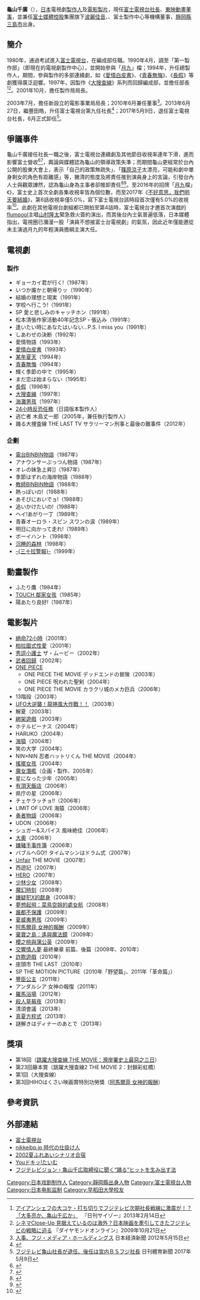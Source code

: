 {{noteTA
|G1=JP Show
}}
{{藝人
| 姓名 = 龜山千廣
| 類型 = 製作人
| 圖片 = 
| 原名 = 
| 外文名 = 亀山 千広（{{lang|ja|かめやま ちひろ}}）
| 羅馬拼音 = Kameyama Chihiro
| 出生日期 = {{birth_date_and_age|1956|6|15}}
| 出生地點 = 
| 籍贯 = [[靜岡縣|靜岡縣]][[三島市|三島市]]
| 國籍 = [[日本|日本]]
| 配偶 = 
| 職業 = [[實業家|實業家]]、[[電視劇|電視劇]][[製作人|製作人]]、[[電影製片|電影製片]]、[[電視台|電視台]][[董事|董事]]
| 教育程度 = [[早稻田大學|早稻田大學]]政治經濟學部
| 活躍年代 = 
| 相關團體 = 
| 網站 = 
| IMDb = 
| 經紀公司 = [[富士電視台|富士電視台]]
| 電影 = 
| 電視節目 = 
| 舞台劇 =
| 書籍 = 
}}
'''龜山千廣'''（{{bd|1956年|6月15日|catIdx=Kameyama Chihiro}}），[[日本|日本]]電視劇[[製作人|製作人]]及[[電影製片|電影製片]]，現任[[富士電視台|富士電視台]][[社長|社長]]、[[東映動畫|東映動畫]][[董事|董事]]，並兼任[[富士媒體控股|富士媒體控股]]集團旗下[[波麗佳音|波麗佳音]]、{{link-ja|富士太平洋音樂出版公司|フジパシフィックミュージック}}、富士製作中心等機構董事，[[靜岡縣|靜岡縣]][[三島市|三島市]]出身。

== 簡介 ==
1980年，通過考試進入[[富士電視台|富士電視台]]，在編成部任職。1990年4月，調至「第一製作部」（即現在的電視劇製作中心），並開始參與「[[月九|月九]]」檔；1994年，升任總製作人，期間，參與製作的多部連續劇，如《[[愛情白皮書|愛情白皮書]]》、《[[青春無悔|青春無悔]]》、《[[悠長假期|長假]]》等劇獲得廣泛迴響。1997年，因製作《[[大搜查線|大搜查線]]》系列而回歸編成部，並擔任部長<ref>[http://www.cyzo.com/2013/02/post_12560.html アイアンシェフの大コケ・打ち切りでフジテレビ次期社長戦線に激震が！？「大多亮か、亀山千広か」] {{Wayback|url=http://www.cyzo.com/2013/02/post_12560.html |date=20160304120331 }}　『日刊サイゾー』2013年2月14日</ref><ref>[http://diamond.jp/articles/-/7267 シネマClose-Up 見据えているのは海外？日本映画を牽引してきたフジテレビの戦略に迫る] {{Wayback|url=http://diamond.jp/articles/-/7267 |date=20160304200350 }}  『ダイヤモンドオンライン』2009年10月21日</ref>。2001年10月，擔任製作局局長。

2003年7月，擔任新設立的電影事業局局長；2010年6月兼任董事<ref>[http://www.nikkei.com/article/DGXNMSJD65101_V10C12A5000000/ 人事、フジ・メディア・ホールディングス] {{Wayback|url=http://www.nikkei.com/article/DGXNMSJD65101_V10C12A5000000/ |date=20160304104451 }} 日本経済新聞 2012年5月15日</ref>。2013年6月27日，繼豐田皓，升任富士電視台第九任社長<ref>{{Cite web |url=http://sankei.jp.msn.com/economy/news/130628/biz13062803000005-n1.htm |title=人事　フジテレビ役員（產經新聞）2013年6月28日3:00配信 |accessdate=2016年2月3日 |archive-date=2013年10月21日 |archive-url=https://web.archive.org/web/20131021195246/http://sankei.jp.msn.com/economy/news/130628/biz13062803000005-n1.htm |dead-url=yes }}</ref>；2017年5月9日，退任富士電視台社長，6月正式卸任<ref>[https://news.yahoo.co.jp/pickup/6239162 フジテレビ亀山社長が退任、後任は宮内ＢＳフジ社長]{{Dead link|date=2018年6月 |bot=InternetArchiveBot |fix-attempted=no }} 日刊體育新聞 2017年5月9日</ref>。

== 爭議事件 ==
龜山千廣接任社長一職之後，富士電視台連續劇及其他節目收視率連年下滑，進而影響富士營收<ref>{{Cite web |url=http://news.ebc.net.tw/news.php?nid=22631 |title=富士電視台收視暴跌 呼叫經典日劇也沒用 |accessdate=2017-04-04 |archive-date=2017-04-05 |archive-url=https://web.archive.org/web/20170405073737/http://news.ebc.net.tw/news.php?nid=22631 |dead-url=no }}</ref><ref>{{Cite web |url=http://toyokeizai.net/articles/-/124918?page=2 |title=フジテレビ｢視聴率低迷｣に株主の不満が炸裂 |accessdate=2017-04-04 |archive-date=2017-04-05 |archive-url=https://web.archive.org/web/20170405073604/http://toyokeizai.net/articles/-/124918?page=2 |dead-url=no }}</ref>，輿論與媒體認為龜山的領導政策失準；而期間龜山更經常於台內公開的股東大會上，表示「自己的政策無疏失」、「[[篠原涼子|篠原涼子]]太漂亮，可能和劇中單身剩女的角色有距離感」等，撇清的態度及將責任推到演員身上的言論，引發台內人士與觀眾譁然，認為龜山身為主事者卻推卸責任<ref>{{Cite web |url=http://ent.ltn.com.tw/news/breakingnews/1522758 |title=收視不振怪篠原太美？ 電視台為此道歉 |accessdate=2017-04-04 |archive-date=2017-04-05 |archive-url=https://web.archive.org/web/20170405073647/http://ent.ltn.com.tw/news/breakingnews/1522758 |dead-url=no }}</ref><ref>{{Cite web |url=https://www.nikkan-gendai.com/articles/view/geino/159322/1 |title=低迷理由をドラマに押しつけ…フジ亀山社長が“ネット炎上” |accessdate=2017-04-04 |archive-date=2017-04-05 |archive-url=https://web.archive.org/web/20170405073628/https://www.nikkan-gendai.com/articles/view/geino/159322/1 |dead-url=no }}</ref>。至2016年的招牌「[[月九|月九]]檔」《{{link-ja|該隱與亞伯 (日本電視劇)|カインとアベル (2016年のテレビドラマ)|該隱與亞伯}}》，富士史上首次全劇各集收視率皆為個位數，而至2017年《[[不好意思，我們明天要結婚#電視劇|不好意思，我們明天要結婚]]》，第6話收視率僅5.0%，寫下富士電視台該時段首次僅有5.0%的收視率<ref>{{Cite web |url=http://www.j-cast.com/2017/02/25291596.html?p=all |title=フジテレビ「月9」オワコン必至か　ワースト視聴率「連続更新」の悲惨 |accessdate=2017-04-04 |archive-date=2017-04-05 |archive-url=https://web.archive.org/web/20170405073702/http://www.j-cast.com/2017/02/25291596.html?p=all |dead-url=no }}</ref>。此劇在其他電視台劇組都已開拍至第4話時，富士電視台才邀首次演戲的[[flumpool|flumpool]]主唱[[山村隆太|山村隆太]]緊急救火簽約演出，而其後台內士氣普遍低落，日本媒體指出，電視圈已瀰漫一股「演員不想接富士台電視劇」的氣氛，因此近年僅能邀從未主演過月九的年輕演員擔綱主演大任。

==電視劇==
=== 製作 ===
* ギョーカイ君が行く!（1987年）
* いつか誰かと朝帰りッ（1990年）
* 結婚の理想と現実（1991年）
* 学校へ行こう!（1991年）
* SP 愛と悲しみのキャッチホン（1991年）
* 松本清張作家活動40年記念SP・張込み（1991年）
* 逢いたい時にあなたはいない…P.S. I miss you（1991年）
* しあわせの決断（1992年）
* 愛情物語（1993年）
* [[愛情白皮書|愛情白皮書]]（1993年）
* [[某年夏天|某年夏天]]（1994年）
* [[青春無悔|青春無悔]]（1994年）
* 輝く季節の中で（1995年）
* まだ恋は始まらない（1995年）
* [[悠長假期|長假]]（1996年）
* [[大搜查線|大搜查線]]（1997年）
* [[海灘男孩_(電視劇)|海灘男孩]]（1997年）
* [[24小時反恐任務|24小時反恐任務]]（日語版本製作人）
* 逃亡者 木島丈一郎（2005年，兼任執行製作人）
* 踊る大捜査線 THE LAST TV サラリーマン刑事と最後の難事件（2012年）

===企劃===
* [[BINBIN系列|電台BINBIN物語]]（1987年）
* アナウンサーぷっつん物語（1987年）
* オレの妹急上昇]]（1987年）
* 季節はずれの海岸物語（1988年）
* [[BINBIN系列|教師BINBIN物語]]（1988年）
* 熱っぽいの!（1988年）
* あそびにおいでョ!（1988年）
* 追いかけたいの!（1988年）
* ヘイ!あがり一丁（1989年）
* 青春オーロラ・スピン スワンの涙（1989年）
* 明日に向かって走れ!（1989年）
* ボーイハント（1998年）
* [[沉睡的森林|沉睡的森林]]（1998年）
* [[三十拉警報|-{三十拉警報}-]]（1999年）

== 動畫製作 ==
* ふたり鷹（1984年）
* [[棒球英豪|TOUCH 鄰家女孩]]（1985年）
* 陽あたり良好!（1987年）

== 電影製片 ==
* [[漢城72小時|絕命72小時]]（2001年）
* [[柏拉圖式性愛|柏拉圖式性愛]]（2001年）
* [[秀逗小護士|秀逗小護士]] ザ・ムービー（2002年）
* [[武者回歸|武者回歸]]（2002年）
* [[ONE_PIECE|ONE PIECE]]
** ONE PIECE THE MOVIE デッドエンドの冒険（2003年） 
** ONE PIECE 呪われた聖剣（2004年） 
** ONE PIECE THE MOVIE カラクリ城のメカ巨兵（2006年）
* 13階段（2003年）
* [[烏龍派出所#劇場版|UFO大逆襲！龍捲風大作戰！！]]（2003年）
* 解夏（2003年）
* [[綁架遊戲|綁架遊戲]]（2003年）
* ホテルビーナス（2004年）
* HARUKO（2004年）
* [[海猿|海猿]]（2004年）
* 笑の大学（2004年）
* NIN×NIN 忍者ハットリくん THE MOVIE（2004年）
* [[搖擺女孩|搖擺女孩]]（2004年）
* [[魔女潛艦|魔女潛艦]]（企画・製作、2005年）
* 星になった少年（2005年）
* [[有頂天酒店|有頂天飯店]]（2006年）
* 県庁の星（2006年）
* チェケラッチョ!!（2006年）
* LIMIT OF LOVE 海猿（2006年）
* [[勇者物語|勇者物語]]（2006年）
* UDON（2006年）
* シュガー&スパイス 風味絶佳（2006年）
* [[大奧_(2006年電影)|大奧]]（2006年）
* [[嫌豬手事件簿|嫌豬手事件簿]]（2006年）
* バブルへGO!! タイムマシンはドラム式（2007年）
* [[Unfair|Unfair]] THE MOVIE（2007年）
* 西遊記（2007年）
* [[HERO_(2007年電影)|HERO]]（2007年）
* [[少林少女|少林少女]]（2008年）
* [[魔幻時刻|魔幻時刻]]（2008年）
* [[嫌疑犯X的獻身#電影|嫌疑犯X的獻身]]（2008年）
* [[開心直航|夢想起飛：菜鳥空姐的處女航]]（2008年）
* [[誰都不保護|誰都不保護]]（2009年）
* [[夏威夷男孩|夏威夷男孩]]（2009年）
* [[阿馬爾菲_女神的報酬|阿馬爾菲 女神的報酬]]（2009年）
* [[棄寶之島：遙與魔法鏡|棄寶之島：遙與魔法鏡]]（2009年）
* [[櫻之桃與蒲公英|櫻之桃與蒲公英]]（2009年）
* [[交響情人夢_(日本電視劇)|交響情人夢]] 最終樂章 前篇、後篇（2009年、2010年）
* [[詐欺遊戲_(日本電視劇)#電影|詐欺遊戲]]（2010年）
* 座頭市 THE LAST（2010年）
* SP THE MOTION PICTURE（2010年「野望篇」、2011年「革命篇」）
* [[豐臣公主#改編電影|豐臣公主]]（2011年）
* アンダルシア 女神の報復（2011年）
* [[羅馬浴場_(電影)|羅馬浴場]]（2012年）
* [[殺人草莓夜_(電影)|殺人草莓夜]]（2013年）
* 清須會議（2013年）
* [[真夏方程式#電影|真夏方程式]]（2013年）
* 謎解きはディナーのあとで（2013年）

== 獎項 ==
* 第18回{{link-ja|藤本賞|藤本賞}}（[[大搜查線|跳躍大搜查線 THE MOVIE：灣岸署史上最惡之三日]]）
* 第23回藤本賞（跳躍大搜查線2 THE MOVIE 2：封鎖彩虹橋）
* 第1回{{link-ja|渡邊晉獎|財団法人渡辺音楽文化フォーラムプロデューサー賞渡辺晋賞}}（大搜查線）
* 第3回HIHOはくさい映画賞特別功勞獎（[[阿馬爾菲_女神的報酬|阿馬爾菲 女神的報酬]]）

== 參考資訊 ==
{{reflist}}

== 外部連結 ==
*[http://www.fujitv.co.jp/ 富士電視台]{{Wayback|url=http://www.fujitv.co.jp/ |date=20150707000037 }}
*[https://web.archive.org/web/20060209141002/http://nikkeibp.jp/style/life/person/proposer/050721_kameyama1/ nikkeibp.jp 時代の仕掛け人]
*[http://www.scenario.co.jp/page6/02gassyuku/kameyama.html 2002夏ふれあいシナリオ合宿]{{Wayback|url=http://www.scenario.co.jp/page6/02gassyuku/kameyama.html |date=20060212195423 }}
*[https://web.archive.org/web/20071214044346/http://www.bbt.co.jp/youdoki/toku/toku_050503.html Youドキッ!たいむ]
*[http://wedge.ismedia.jp/articles/-/1176 フジテレビジョン・亀山千広取締役に聞く“踊る”ヒットを生み出す法]{{Wayback|url=http://wedge.ismedia.jp/articles/-/1176 |date=20160304085608 }}

{{Chairman of Fuji TV}}

{{DEFAULTSORT:Kameyama Chihiro}}
[[Category:日本戏剧制作人|Category:日本戏剧制作人]]
[[Category:靜岡縣出身人物|Category:靜岡縣出身人物]]
[[Category:富士電視台人物|Category:富士電視台人物]]
[[Category:日本电影监制|Category:日本电影监制]]
[[Category:早稻田大學校友|Category:早稻田大學校友]]